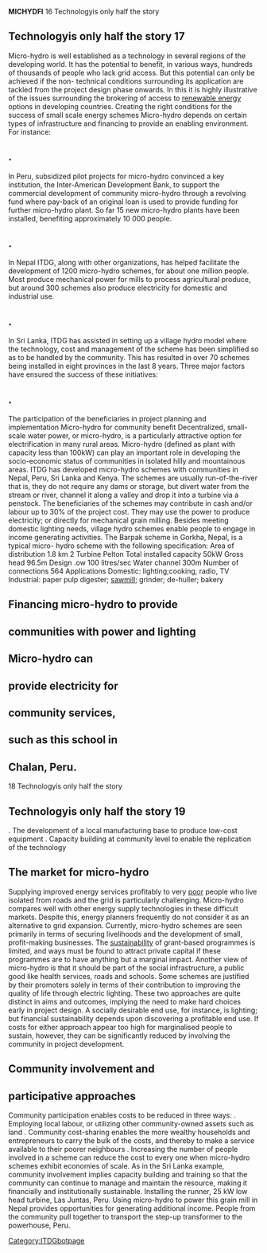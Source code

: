 '''MICHYDFI'''
16 Technologyis only half the story 
== Technologyis only half the story 17==
Micro-hydro is well established as a technology in several regions of the developing world. It has the potential to benefit, in various ways, hundreds of thousands of people who lack grid access.  But this potential can only be achieved if the non- technical conditions surrounding its application are tackled from the project design phase onwards. In this it is highly illustrative of the issues surrounding the brokering of access to [[renewable energy]] options in developing countries. Creating the right conditions for the success of small scale energy schemes Micro-hydro depends on certain types of infrastructure and financing to provide an enabling environment. For instance: 
==.==
In Peru, subsidized pilot projects for micro-hydro convinced a key institution, the Inter-American Development Bank, to support the commercial development of community micro-hydro through a revolving fund  where pay-back of an original loan is used to provide funding for further micro-hydro plant. So far 15 new micro-hydro plants have been installed, benefiting approximately 10 000 people. 
==.==
In Nepal ITDG, along with other organizations, has helped facilitate the development of 1200 micro-hydro schemes, for about one million people. Most produce mechanical power for mills to process agricultural produce, but around 300 schemes also produce electricity for domestic and industrial use. 
==.==
In Sri Lanka, ITDG has assisted in setting up a village hydro model where the technology, cost and management of the scheme has been simplified so as to be handled by the community. This has resulted in over 70 schemes being installed in eight provinces in the last 8 years. Three major factors have ensured the success of these initiatives: 
==.==
The participation of the beneficiaries in project planning and implementation Micro-hydro for community benefit Decentralized, small-scale water power, or micro-hydro, is a particularly attractive option for electrification in many rural areas. Micro-hydro (defined as plant with capacity less than 100kW) can play an important role in developing the socio-economic status of communities in isolated hilly and mountainous areas.  ITDG has developed micro-hydro schemes with communities in Nepal, Peru, Sri Lanka and Kenya. The schemes are usually run-of-the-river that is, they do not require any dams or storage, but divert water from the stream or river, channel it along a valley and drop it into a turbine via a penstock. The beneficiaries of the schemes may contribute in cash and/or labour up to 30% of the project cost. They may use the power to produce electricity; or directly for mechanical grain milling. Besides meeting domestic lighting needs, village hydro schemes enable people to engage in income generating activities. The Barpak scheme in Gorkha, Nepal, is a typical micro- hydro scheme with the following specification: Area of distribution  1.8 km 2 Turbine  Pelton Total installed capacity  50kW Gross head  96.5m Design .ow  100 litres/sec Water channel  300m Number of connections  564 Applications  Domestic:  lighting;cooking,  radio, TV Industrial: paper pulp  digester; [[sawmill]];  grinder; de-huller;  bakery

==Financing micro-hydro to provide==

==communities with power and lighting==

== Micro-hydro can==

==provide electricity for==

==community services,==

==such as this school in==

==Chalan, Peru. ==

18 Technologyis only half the story 
== Technologyis only half the story 19==
.  The development of a local manufacturing base to produce low-cost equipment .  Capacity building at community level to enable the replication of the technology 
==The market for micro-hydro==
Supplying improved energy services profitably to very [[poor]] people who live isolated from roads and the grid is particularly challenging. Micro-hydro compares well with other energy supply technologies in these difficult markets.  Despite this, energy planners frequently do not consider it as an alternative to grid expansion. Currently, micro-hydro schemes are seen primarily in terms of securing livelihoods and the development of small, profit-making businesses. The [[sustainability]] of grant-based programmes is limited, and ways must be found to attract private capital if these programmes are to have anything but a marginal impact.  Another view of micro-hydro is that it should be part of the social infrastructure, a public good like health services, roads and schools. Some schemes are justified by their promoters solely in terms of their contribution to improving the quality of life through electric lighting. These two approaches are quite distinct in aims and outcomes, implying the need to make hard choices early in project design. A socially desirable end use, for instance, is lighting; but financial sustainability depends upon discovering a profitable end use. If costs for either approach appear too high for marginalised people to sustain, however, they can be significantly reduced by involving the community in project development. 
== Community involvement and==

==participative approaches==
Community participation enables costs to be reduced in three ways: .  Employing local labour, or utilizing other community-owned assets such as land .  Community cost-sharing enables the more wealthy households and entrepreneurs to carry the bulk of the costs, and thereby to make a service available to their poorer neighbours .  Increasing the number of people involved in a scheme can reduce the cost to every one when micro-hydro schemes exhibit economies of scale. As in the Sri Lanka example, community involvement implies capacity building and training so that the community can continue to manage and maintain the resource, making it financially and institutionally sustainable. Installing the runner, 25 kW low head turbine, Las Juntas, Peru.   Using micro-hydro to power this grain mill in Nepal provides opportunities for generating additional income.  People from the community pull together to transport the step-up transformer to the powerhouse, Peru. 
[[Category:ITDGbotpage]]